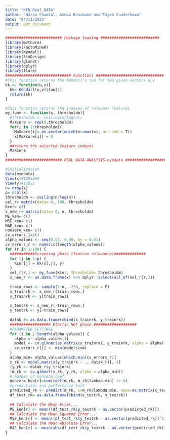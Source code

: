 ```yaml
---
title: "KEN_Real_DATA"
author: "Hasna Chamlal, Asmaa Benzmane and Tayeb Ouaderhman"
date: "04/11/2023"
output: pdf_document
---
```


```r
######################### Package loading ##########################
library(mvtnorm)
library(FactoMineR)
library(Kendall)
library(SimDesign)
library(glmnet)
library(dplyr) 
library(flare)
############################# Functions ############################## 
#This function returns the Kendall's tau for two given vectors u,v
kk <- function(u,v){
  kk= Kendall(u,v)$tau[1]
  return(kk)
}

#This function returns the indexes of relevant features
my_funv <- function(x, thresholdm){
  #thresholdm <- ceiling(n/log(n))
  MaXcore <- rep(0,thresholdm)
  for(i in 1:thresholdm){
    MaXcore[i]= as.vector(which(x==max(x), arr.ind = T))
    x[MaXcore[i]] = 0
  }
  ##return the selected feature indexes
  MaXcore
}
######################### REAL DATA ANALYSIS-eyedata #########################

#Initialization
data(eyedata)
View(x)#120x200
View(y)#120x1
n= nrow(x)
p= ncol(x)
thresholdm <- ceiling(n/log(n))
sel_r= matrix(data= 0, 100, thresholdm)
Kcor= c()
x_new_r= matrix(data= 0, n, thresholdm)
ME_ken= c()
MSE_ken= c()
MAE_ken= c()
nonzero_ken= c()
cv_errors_1=c()
alpha_values <- seq(0.01, 0.99, by = 0.01)
cv_errors_r <- numeric(length(alpha_values))
for (r in 1:100) {
  ###########Screening phase (feature relevance)##############
  for (j in 1:p) {
    Kcor[j] = kk(x[,j], y)
  }
  sel_r[r,] <- my_funv(Kcor, thresholdm= thresholdm)
  x_new_r <- as.data.frame(x) %>% dplyr::select(all_of(sel_r[r,]))
  
  train_rows <- sample(1:n, .7*n, replace = F)
  x_trainrk <- x_new_r[train_rows,]
  y_trainrk <- y[train_rows]
  
  x_testrk <- x_new_r[-train_rows,]
  y_testrk <- y[-train_rows]
  
  datak_r= as.data.frame(cbind(x_trainrk, y_trainrk))
  ################## Elastic Net phase ###################
  #PARAMETER SETTINGS
  for (i in 1:length(alpha_values)) {
    alpha <- alpha_values[i]
    model <- cv.glmnet(as.matrix(x_trainrk), y_trainrk, alpha = alpha)
    cv_errors_r[i] <- min(model$cvm)
  }
  alpha_min= alpha_values[which.min(cv_errors_r)]
  x_rk <- model.matrix(y_trainrk ~ ., datak_r)[,-1]
  (y_rk <- datak_r$y_trainrk)
  (m_rk <- cv.glmnet(x_rk, y_rk, alpha = alpha_min))
  # number of nonzero coef
  nonzero_ken[r]=sum(coef(m_rk, m_rk$lambda.min) != 0)
  #predictions and performance test
  predicted_rk <- predict(m_rk, s=m_rk$lambda.min, newx=as.matrix(x_testrk))
  df_test_rk= as.data.frame(cbind(x_testrk, y_testrk))
  
  ## Calculate the Mean Error...
  ME_ken[r] <- mean((df_test_rk$y_testrk - as.vector(predicted_rk)))
  ## Calculate the Mean Squared Error...
  MSE_ken[r] <- mean((df_test_rk$y_testrk - as.vector(predicted_rk))^2)
  ## Calculate the Mean Absolute Error...
  MAE_ken[r] <- mean(abs(df_test_rk$y_testrk - as.vector(predicted_rk)))
}

```


